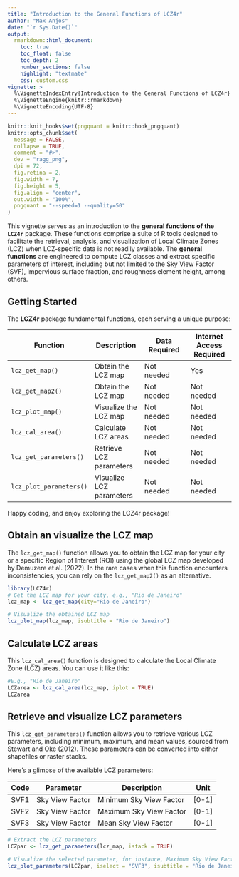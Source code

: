 ```yaml
---
title: "Introduction to the General Functions of LCZ4r"
author: "Max Anjos"
date: "`r Sys.Date()`"
output:
  rmarkdown::html_document:
    toc: true
    toc_float: false
    toc_depth: 2
    number_sections: false
    highlight: "textmate"
    css: custom.css
vignette: >
  %\VignetteIndexEntry{Introduction to the General Functions of LCZ4r}
  %\VignetteEngine{knitr::rmarkdown}
  %\VignetteEncoding{UTF-8}
---
```


```r
knitr::knit_hooks$set(pngquant = knitr::hook_pngquant)
knitr::opts_chunk$set(
  message = FALSE,
  collapse = TRUE,
  comment = "#>",
  dev = "ragg_png",
  dpi = 72,
  fig.retina = 2,
  fig.width = 7,
  fig.height = 5,
  fig.align = "center",
  out.width = "100%",
  pngquant = "--speed=1 --quality=50"
)
```

This vignette serves as an introduction to the **general functions of the `LCZ4r`** package. These functions comprise a suite of R tools designed to facilitate the retrieval, analysis, and visualization of Local Climate Zones (LCZ) when LCZ-specific data is not readily available. The **general functions** are engineered to compute LCZ classes and extract specific parameters of interest, including but not limited to the Sky View Factor (SVF), impervious surface fraction, and roughness element height, among others.

## Getting Started

The **LCZ4r** package fundamental functions, each serving a unique purpose:

| Function                | Description              | Data Required | Internet Access Required |
|------------------|------------------|-------------------|------------------|
| `lcz_get_map()`         | Obtain the LCZ map       | Not needed    | Yes                      |
| `lcz_get_map2()`        | Obtain the LCZ map       | Not needed    | Not needed               |
| `lcz_plot_map()`        | Visualize the LCZ map    | Not needed    | Not needed               |
| `lcz_cal_area()`        | Calculate LCZ areas      | Not needed    | Not needed               |
| `lcz_get_parameters()`  | Retrieve LCZ parameters  | Not needed    | Not needed               |
| `lcz_plot_parameters()` | Visualize LCZ parameters | Not needed    | Not needed               |

Happy coding, and enjoy exploring the LCZ4r package!

## Obtain an visualize the LCZ map

The `lcz_get_map()` function allows you to obtain the LCZ map for your city or a specific Region of Interest (ROI) using the global LCZ map developed by Demuzere et al. (2022). In the rare cases when this function encounters inconsistencies, you can rely on the `lcz_get_map2()` as an alternative.

```r
library(LCZ4r)
# Get the LCZ map for your city, e.g., "Rio de Janeiro"
lcz_map <- lcz_get_map(city="Rio de Janeiro")

# Visualize the obtained LCZ map
lcz_plot_map(lcz_map, isubtitle = "Rio de Janeiro")
```

## Calculate LCZ areas

This `lcz_cal_area()` function is designed to calculate the Local Climate Zone (LCZ) areas. You can use it like this:

```r
#E.g., "Rio de Janeiro"
LCZarea <- lcz_cal_area(lcz_map, iplot = TRUE)
LCZarea
```

## Retrieve and visualize LCZ parameters

This `lcz_get_parameters()` function allows you to retrieve various LCZ parameters, including minimum, maximum, and mean values, sourced from Stewart and Oke (2012). These parameters can be converted into either shapefiles or raster stacks.

Here's a glimpse of the available LCZ parameters:

| Code | Parameter       | Description             | Unit  |
|------|-----------------|-------------------------|-------|
| SVF1 | Sky View Factor | Minimum Sky View Factor | [0-1] |
| SVF2 | Sky View Factor | Maximum Sky View Factor | [0-1] |
| SVF3 | Sky View Factor | Mean Sky View Factor    | [0-1] |

```r
# Extract the LCZ parameters
LCZpar <- lcz_get_parameters(lcz_map, istack = TRUE)

# Visualize the selected parameter, for instance, Maximum Sky View Factor
lcz_plot_parameters(LCZpar, iselect = "SVF3", isubtitle = "Rio de Janeiro")
```
